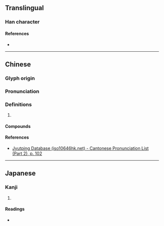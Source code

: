 {{character info}}
==Translingual==

===Han character===
{{Han char|rn=130|rad=肉|as=09|sn=13|four=|canj=BFQB|ids=⿰月帣}}

====References====
* {{Han ref|kx=0335.151|dkj=09025|hdz=32099.010|uh=5E50|ud=24144}}

----

==Chinese==
{{zh-forms}}

===Glyph origin===
{{Han etym}}

===Pronunciation===
{{zh-pron
|m=téng,jǐng
|c=tang4
|mc=y
|oc=y
|cat=
}}

===Definitions===
{{zh-hanzi}}

# {{rfdef|zh}}

====Compounds====
{{zh-der|籤幐}}

====References====
* [http://www.iso10646hk.net/jp/document/download.jsp Jyutping Database (iso10646hk.net) - Cantonese Pronunciation List (Part 2), p. 102]

----

==Japanese==

===Kanji===
{{ja-kanji|grade=|rs=肉09}}

# {{rfdef|ja|sort=肉09}}

====Readings====
* {{ja-readings|on=とう,どう|kun=においぶくろ,ふくろ}}